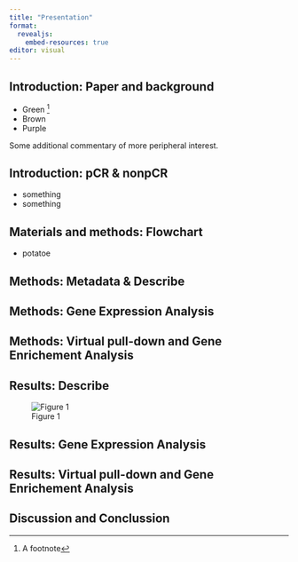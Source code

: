 ```yaml
---
title: "Presentation"
format:
  revealjs:
    embed-resources: true
editor: visual
---
```


## Introduction: Paper and background
- Green ^[A footnote]
- Brown
- Purple

::: aside
Some additional commentary of more peripheral interest.
:::

## Introduction: pCR & nonpCR
- something
- something

## Materials and methods: Flowchart
- potatoe

## Methods: Metadata & Describe


## Methods: Gene Expression Analysis


## Methods: Virtual pull-down and Gene Enrichement Analysis




## Results: Describe

![Figure 1](../results/figure_05.jpg)


## Results: Gene Expression Analysis


## Results: Virtual pull-down and Gene Enrichement Analysis


## Discussion and Conclussion 